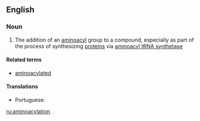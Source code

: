 ==English==

===Noun===
{{en-noun}}

# {{context|biochemistry|lang=en}} The addition of an [[aminoacyl]] group to a compound, especially as part of the process of synthesizing [[protein]]s via [[aminoacyl tRNA synthetase]]

====Related terms====
* [[aminoacylated]]

====Translations====
{{trans-top|the addition of an aminoacyl group to a compound}}
* Portuguese: {{t|pt|aminoacilação|f}}
{{trans-mid}}
{{trans-bottom}}

[[ru:aminoacylation]]